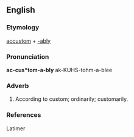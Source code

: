 ==English==

===Etymology===
[[accustom]] + [[-ably]]

===Pronunciation===
'''ac-cus*tom-a-bly'''
ak-KUHS-tohm-a-blee

===Adverb===
{{infl|en|adverb}}
# According to custom; ordinarily; customarily.
===References===
Latimer